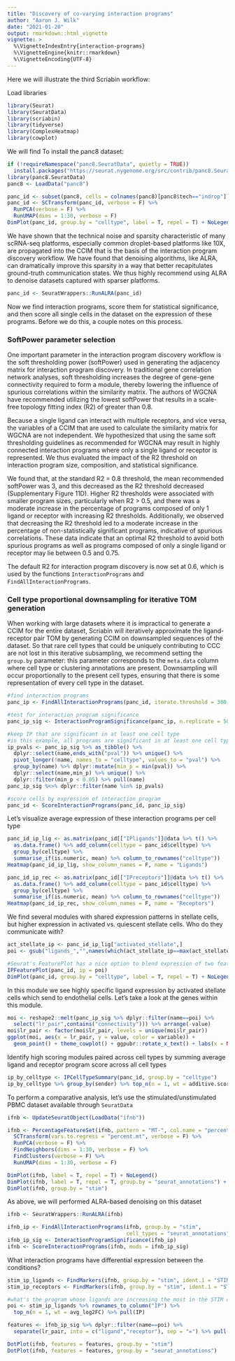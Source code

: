 ```yaml
---
title: "Discovery of co-varying interaction programs"
author: "Aaron J. Wilk"
date: "2021-01-20"
output: rmarkdown::html_vignette
vignette: >
  %\VignetteIndexEntry{interaction-programs}
  %\VignetteEngine{knitr::rmarkdown}
  %\VignetteEncoding{UTF-8}
---
```


Here we will illustrate the third Scriabin workflow: 

Load libraries

```r
library(Seurat)
library(SeuratData)
library(scriabin)
library(tidyverse)
library(ComplexHeatmap)
library(cowplot)
```

We will find 
To install the panc8 dataset:
```r
if (!requireNamespace("panc8.SeuratData", quietly = TRUE))
  install.packages("https://seurat.nygenome.org/src/contrib/panc8.SeuratData_3.0.2.tar.gz", repos = NULL, type = "source") 
library(panc8.SeuratData)
panc8 <- LoadData("panc8")
```



```r
panc_id <- subset(panc8, cells = colnames(panc8)[panc8$tech=="indrop"])
panc_id <- SCTransform(panc_id, verbose = F) %>%
  RunPCA(verbose = F) %>%
  RunUMAP(dims = 1:30, verbose = F)
DimPlot(panc_id, group.by = "celltype", label = T, repel = T) + NoLegend()
```

We have shown that the technical noise and sparsity characteristic of many scRNA-seq platforms, especially common droplet-based platforms like 10X, are propagated into the CCIM that is the basis of the interaction program discovery workflow. We have found that denoising algorithms, like ALRA, can dramatically improve this sparsity in a way that better recapitulates ground-truth communication states. We thus highly recommend using ALRA to denoise datasets captured with sparser platforms.  

```r
panc_id <- SeuratWrappers::RunALRA(panc_id)
```



Now we find interaction programs, score them for statistical significance, and then score all single cells in the dataset on the expression of these programs. Before we do this, a couple notes on this process.

### SoftPower parameter selection ###

One important parameter in the interaction program discovery workflow is the soft thresholding power (softPower) used in generating the adjacency matrix for interaction program discovery. In traditional gene correlation network analyses, soft thresholding increases the degree of gene-gene connectivity required to form a module, thereby lowering the influence of spurious correlations within the similarity matrix. The authors of WGCNA have recommended utilizing the lowest softPower that results in a scale-free topology fitting index (R2) of greater than 0.8. 

Because a single ligand can interact with multiple receptors, and vice versa, the variables of a CCIM that are used to calculate the similarity matrix for WGCNA are not independent. We hypothesized that using the same soft thresholding guidelines as recommended for WGCNA may result in highly connected interaction programs where only a single ligand or receptor is represented. We thus evaluated the impact of the R2 threshold on interaction program size, composition, and statistical significance. 

We found that, at the standard R2 = 0.8 threshold, the mean recommended softPower was 3, and this decreased as the R2 threshold decreased (Supplementary Figure 11D). Higher R2 thresholds were associated with smaller program sizes, particularly when R2 > 0.5, and there was a moderate increase in the percentage of programs composed of only 1 ligand or receptor with increasing R2 thresholds. Additionally, we observed that decreasing the R2 threshold led to a moderate increase in the percentage of non-statistically significant programs, indicative of spurious correlations. These data indicate that an optimal R2 threshold to avoid both spurious programs as well as programs composed of only a single ligand or receptor may lie between 0.5 and 0.75. 

The default R2 for interaction program discovery is now set at 0.6, which is used by the functions `InteractionPrograms` and `FindAllInteractionPrograms`. 


### Cell type proportional downsampling for iterative TOM generation ###

When working with large datasets where it is impractical to generate a CCIM for the entire dataset, Scriabin will iteratively approximate the ligand-receptor pair TOM by generating CCIM on downsampled sequences of the dataset. So that rare cell types that could be uniquely contributing to CCC are not lost in this iterative subsampling, we recommend setting the `group.by` parameter: this parameter corresponds to the `meta.data` column where cell type or clustering annotations are present. Downsampling will occur proportionally to the present cell types, ensuring that there is some representation of every cell type in the dataset. 

```r
#find interaction programs
panc_ip <- FindAllInteractionPrograms(panc_id, iterate.threshold = 300, group.by = "celltype", assay = "alra", sim_threshold = 0.4)

#test for interaction program significance
panc_ip_sig <- InteractionProgramSignificance(panc_ip, n.replicate = 500)

#keep IP that are significant in at least one cell type
#in this example, all programs are significant in at least one cell type
ip_pvals <- panc_ip_sig %>% as_tibble() %>%
  dplyr::select(name,ends_with("pval")) %>% unique() %>%
  pivot_longer(!name, names_to = "celltype", values_to = "pval") %>%
  group_by(name) %>% dplyr::mutate(min_p = min(pval)) %>%
  dplyr::select(name,min_p) %>% unique() %>% 
  dplyr::filter(min_p < 0.05) %>% pull(name)
panc_ip_sig %<>% dplyr::filter(name %in% ip_pvals)

#score cells by expression of interaction program
panc_id <- ScoreInteractionPrograms(panc_id, panc_ip_sig)
```

Let's visualize average expression of these interaction programs per cell type

```r
panc_id_ip_lig <- as.matrix(panc_id[["IPligands"]]@data %>% t() %>%
  as.data.frame() %>% add_column(celltype = panc_id$celltype) %>%
  group_by(celltype) %>%
  summarise_if(is.numeric, mean) %>% column_to_rownames("celltype"))
Heatmap(panc_id_ip_lig, show_column_names = F, name = "Ligands")

panc_id_ip_rec <- as.matrix(panc_id[["IPreceptors"]]@data %>% t() %>%
  as.data.frame() %>% add_column(celltype = panc_id$celltype) %>%
  group_by(celltype) %>%
  summarise_if(is.numeric, mean) %>% column_to_rownames("celltype"))
Heatmap(panc_id_ip_rec, show_column_names = F, name = "Receptors")
```

We find several modules with shared expression patterns in stellate cells, but higher expression in activated vs. quiescent stellate cells. Who do they communicate with?

```r
act_stellate_ip <- panc_id_ip_lig["activated_stellate",]
poi <- gsub("ligands_","",names(which(act_stellate_ip==max(act_stellate_ip))))

#Seurat's FeaturePlot has a nice option to blend expression of two features together on the same plot
IPFeaturePlot(panc_id, ip = poi)
DimPlot(panc_id, group.by = "celltype", label = T, repel = T) + NoLegend()
```

In this module we see highly specific ligand expression by activated stellate cells which send to endothelial cells. Let's take a look at the genes within this module. 

```r
moi <- reshape2::melt(panc_ip_sig %>% dplyr::filter(name==poi) %>%
  select("lr_pair",contains("connectivity"))) %>% arrange(-value)
moi$lr_pair <- factor(moi$lr_pair, levels = unique(moi$lr_pair))
ggplot(moi, aes(x = lr_pair, y = value, color = variable)) + 
  geom_point() + theme_cowplot() + ggpubr::rotate_x_text() + labs(x = NULL, y = "Intramodular\nconnectivity")
```

Identify high scoring modules paired across cell types by summing average ligand and receptor program score across all cell types

```r
ip_by_celltype <- IPCellTypeSummary(panc_id, group.by = "celltype")
ip_by_celltype %>% group_by(sender) %>% top_n(n = 1, wt = additive.score)
```

To perform a comparative analysis, let's use the stimulated/unstimulated PBMC dataset available through `SeuratData`

```r
ifnb <- UpdateSeuratObject(LoadData("ifnb"))

ifnb <- PercentageFeatureSet(ifnb, pattern = "MT-", col.name = "percent.mt") %>%
  SCTransform(vars.to.regress = "percent.mt", verbose = F) %>%
  RunPCA(verbose = F) %>% 
  FindNeighbors(dims = 1:30, verbose = F) %>%
  FindClusters(verbose = F) %>%
  RunUMAP(dims = 1:30, verbose = F)

DimPlot(ifnb, label = T, repel = T) + NoLegend()
DimPlot(ifnb, label = T, repel = T, group.by = "seurat_annotations") + NoLegend()
DimPlot(ifnb, group.by = "stim")
```

As above, we will performed ALRA-based denoising on this dataset

```r
ifnb <- SeuratWrappers::RunALRA(ifnb)
```

```r
ifnb_ip <- FindAllInteractionPrograms(ifnb, group.by = "stim", 
                                      cell_types = "seurat_annotations", assay = "alra")
ifnb_ip_sig <- InteractionProgramSignificance(ifnb_ip)
ifnb <- ScoreInteractionPrograms(ifnb, mods = ifnb_ip_sig)
```

What interaction programs have differential expression between the conditions?

```r
stim_ip_ligands <- FindMarkers(ifnb, group.by = "stim", ident.1 = "STIM", assay = "IPligands")
stim_ip_receptors <- FindMarkers(ifnb, group.by = "stim", ident.1 = "STIM", assay = "IPreceptors")

#what's the program whose ligands are increasing the most in the STIM condition?
poi <- stim_ip_ligands %>% rownames_to_column("IP") %>% 
  top_n(n = 1, wt = avg_log2FC) %>% pull(IP)

features <- ifnb_ip_sig %>% dplyr::filter(name==poi) %>%
  separate(lr_pair, into = c("ligand","receptor"), sep = "=") %>% pull(ligand)

DotPlot(ifnb, features = features, group.by = "stim")
DotPlot(ifnb, features = features, group.by = "seurat_annotations")
```



